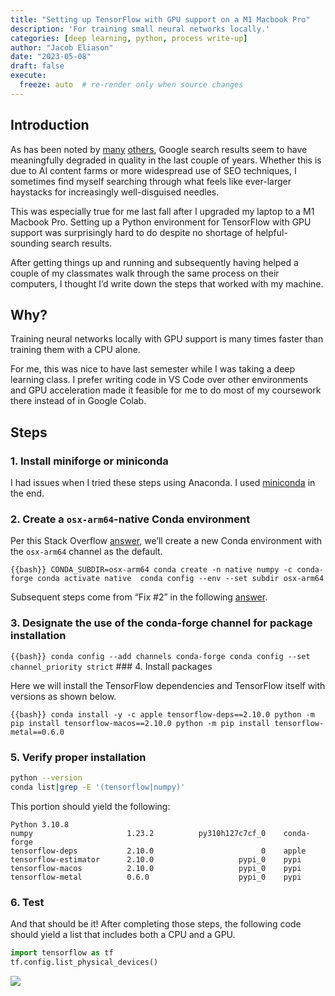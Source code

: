 ```yaml
---
title: "Setting up TensorFlow with GPU support on a M1 Macbook Pro"
description: 'For training small neural networks locally.'
categories: [deep learning, python, process write-up]
author: "Jacob Eliason"
date: "2023-05-08"
draft: false
execute:
  freeze: auto  # re-render only when source changes
---
```


## Introduction

As has been noted by [many](https://twitter.com/williamrblack/status/1429962733055881218?s=20) [others](https://twitter.com/MLE_Online/status/1584794484134805504?s=20), Google search results seem to have meaningfully degraded in quality in the last couple of years. Whether this is due to AI content farms or more widespread use of SEO techniques, I sometimes find myself searching through what feels like ever-larger haystacks for increasingly well-disguised needles.

This was especially true for me last fall after I upgraded my laptop to a M1 Macbook Pro. Setting up a Python environment for TensorFlow with GPU support was surprisingly hard to do despite no shortage of helpful-sounding search results. 

After getting things up and running and subsequently having helped a couple of my classmates walk through the same process on their computers, I thought I'd write down the steps that worked with my machine.



## Why?

Training neural networks locally with GPU support is many times faster than training them with a CPU alone.

For me, this was nice to have last semester while I was taking a deep learning class. I prefer writing code in VS Code over other environments and GPU acceleration made it feasible for me to do most of my coursework there instead of in Google Colab.

## Steps

### 1. Install miniforge or miniconda

I had issues when I tried these steps using Anaconda. I used [miniconda](https://docs.conda.io/en/latest/miniconda.html#macos-installers) in the end.

### 2. Create a `osx-arm64`-native Conda environment

Per this Stack Overflow [answer](https://stackoverflow.com/a/65432861), we'll create a new Conda environment with the `osx-arm64` channel as the default. 

```{{bash}}
CONDA_SUBDIR=osx-arm64 conda create -n native numpy -c conda-forge
conda activate native 
conda config --env --set subdir osx-arm64
```

Subsequent steps come from "Fix #2" in the following [answer](https://stackoverflow.com/a/75198379).

### 3. Designate the use of the conda-forge channel for package installation

```{{bash}}
conda config --add channels conda-forge
conda config --set channel_priority strict 
```
### 4. Install packages

Here we will install the TensorFlow dependencies and TensorFlow itself with versions as shown below.

```{{bash}}
conda install -y -c apple tensorflow-deps==2.10.0
python -m pip install tensorflow-macos==2.10.0
python -m pip install tensorflow-metal==0.6.0
```

### 5. Verify proper installation

```bash
python --version
conda list|grep -E '(tensorflow|numpy)'
```

This portion should yield the following:

```
Python 3.10.8
numpy                     1.23.2          py310h127c7cf_0    conda-forge
tensorflow-deps           2.10.0                        0    apple
tensorflow-estimator      2.10.0                   pypi_0    pypi
tensorflow-macos          2.10.0                   pypi_0    pypi
tensorflow-metal          0.6.0                    pypi_0    pypi
```

### 6. Test

And that should be it! After completing those steps, the following code should yield a list that includes both a CPU and a GPU.

```python
import tensorflow as tf
tf.config.list_physical_devices()
```

![](mac-stock-photo.jpg)